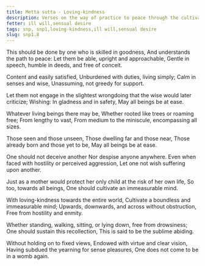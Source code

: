 ```yaml
---
title: Metta sutta - Loving-kindness
description: Verses on the way of practice to peace through the cultivation of loving-kindness for all beings without an exception and at all times whether one is standing, walking, sitting, or lying down.
fetter: ill will,sensual desire
tags: snp, snp1,loving-kindness,ill will,sensual desire
slug: snp1.8
---
```


This should be done by one who is skilled in goodness,
And understands the path to peace:
Let them be able, upright and approachable,
Gentle in speech, humble in deeds, and free of conceit.

Content and easily satisfied,
Unburdened with duties, living simply;
Calm in senses and wise,
Unassuming, not greedy for support.

Let them not engage in the slightest wrongdoing
that the wise would later criticize;
Wishing: In gladness and in safety,
May all beings be at ease.

Whatever living beings there may be,
Whether rooted like trees or roaming free;
From lengthy to vast,
From medium to the miniscule, encompassing all sizes.

Those seen and those unseen,
Those dwelling far and those near,
Those already born and those yet to be,
May all beings be at ease.

One should not deceive another
Nor despise anyone anywhere.
Even when faced with hostility or perceived aggression,
Let one not wish suffering upon another.

Just as a mother would protect
her only child at the risk of her own life,
So too, towards all beings,
One should cultivate an immeasurable mind.

With loving-kindness towards the entire world,
Cultivate a boundless and immeasurable mind;
Upwards, downwards, and across without obstruction,
Free from hostility and enmity.

Whether standing, walking, sitting,
or lying down, free from drowsiness;
One should sustain this recollection,
This is said to be the sublime abiding.

Without holding on to fixed views,
Endowed with virtue and clear vision,
Having subdued the yearning for sense pleasures,
One does not come to be in a womb again.